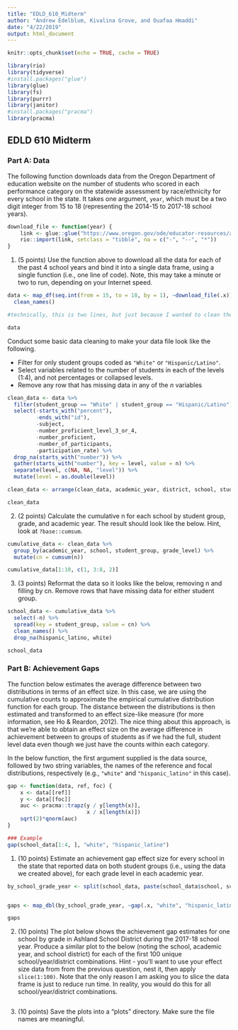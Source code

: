 ```yaml
---
title: "EDLD_610_Midterm"
author: "Andrew Edelblum, Kivalina Grove, and Ouafaa Hmaddi"
date: "4/22/2019"
output: html_document
---
```


```r
knitr::opts_chunk$set(echo = TRUE, cache = TRUE)

library(rio)
library(tidyverse)
#install.packages("glue")
library(glue)
library(fs)
library(purrr)
library(janitor)
#install.packages("pracma")
library(pracma)
```

## EDLD 610 Midterm

### Part A: Data

The following function downloads data from the Oregon Department of education website on the number of students who scored in each performance category on the statewide assessment by race/ethnicity for every school in the state. It takes one argument, `year`, which must be a two digit integer from 15 to 18 (representing the 2014-15 to 2017-18 school years).

```r
download_file <- function(year) {
    link <- glue::glue("https://www.oregon.gov/ode/educator-resources/assessment/TestResults20{year}/pagr_schools_ela_raceethnicity_{year-1}{year}.xlsx")
    rio::import(link, setclass = "tibble", na = c("-", "--", "*"))
}
```

1. (5 points) Use the function above to download all the data for each of the past 4 school years and bind it into a single data frame, using a single function (i.e., one line of code). Note, this may take a minute or two to run, depending on your Internet speed.

```r
data <- map_df(seq.int(from = 15, to = 18, by = 1), ~download_file(.x)) %>%
  clean_names()

#technically, this is two lines, but just because I wanted to clean the data in the same step, but we can separate out if you prefer!

data
```

Conduct some basic data cleaning to make your data file look like the following.

-  Filter for only student groups coded as `"White"` or `"Hispanic/Latino"`.
-  Select variables related to the number of students in each of the levels (1:4), and not percentages or collapsed levels.
-  Remove any row that has missing data in any of the *n* variables

```r
clean_data <- data %>%
  filter(student_group == "White" | student_group == "Hispanic/Latino") %>%
  select(-starts_with("percent"), 
         -ends_with("id"), 
         -subject,
         -number_proficient_level_3_or_4, 
         -number_proficient,
         -number_of_participants,
         -participation_rate) %>%
  drop_na(starts_with("number")) %>%
  gather(starts_with("number"), key = level, value = n) %>%
  separate(level, c(NA, NA, "level")) %>%
  mutate(level = as.double(level))

clean_data <- arrange(clean_data, academic_year, district, school, student_group, grade_level, level)

clean_data
```

2. (2 points) Calculate the cumulative n for each school by student group, grade, and academic year. The result should look like the below. Hint, look at `?base::cumsum`.

```r
cumulative_data <- clean_data %>%
  group_by(academic_year, school, student_group, grade_level) %>%
  mutate(cn = cumsum(n))

cumulative_data[1:10, c(1, 3:8, 2)]
```

3. (3 points) Reformat the data so it looks like the below, removing n and filling by cn. Remove rows that have missing data for either student group.

```r
school_data <- cumulative_data %>%
  select(-n) %>%
  spread(key = student_group, value = cn) %>%
  clean_names() %>%
  drop_na(hispanic_latino, white)

school_data
```

### Part B: Achievement Gaps

The function below estimates the average difference between two distributions in terms of an effect size. In this case, we are using the cumulative counts to approximate the empirical cumulative distribution function for each group. The distance between the distributions is then estimated and transformed to an effect size-like measure (for more information, see Ho & Reardon, 2012). The nice thing about this approach, is that we're able to obtain an effect size on the average difference in achievement between to groups of students as if we had the full, student level data even though we just have the counts within each category.

In the below function, the first argument supplied is the data source, followed by two string variables, the names of the reference and focal distributions, respectively (e.g., `"white"` and `"hispanic_latino"` in this case).

```r
gap <- function(data, ref, foc) {
    x <- data[[ref]]
    y <- data[[foc]]
    auc <- pracma::trapz(y / y[length(x)],
                         x / x[length(x)])
    sqrt(2)*qnorm(auc)
}

### Example
gap(school_data[1:4, ], "white", "hispanic_latino")
```

1. (10 points) Estimate an achievement gap effect size for every school in the state that reported data on both student groups (i.e., using the data we created above), for each grade level in each academic year.

```r
by_school_grade_year <- split(school_data, paste(school_data$school, school_data$grade_level, school_data$academic_year)) 


gaps <- map_dbl(by_school_grade_year, ~gap(.x, "white", "hispanic_latino")) 

gaps

```


2. (10 points) The plot below shows the achievement gap estimates for one school by grade in Ashland School District during the 2017-18 school year. Produce a similar plot to the below (noting the school, academic year, and school district) for each of the first 100 unique school/year/district combinations. Hint - you'll want to use your effect size data from from the previous question, nest it, then apply `slice(1:100)`. Note that the only reason I am asking you to slice the data frame is just to reduce run time. In reality, you would do this for all school/year/district combinations.

```r

```


3. (10 points) Save the plots into a "plots" directory. Make sure the file names are meaningful.

```r

```


